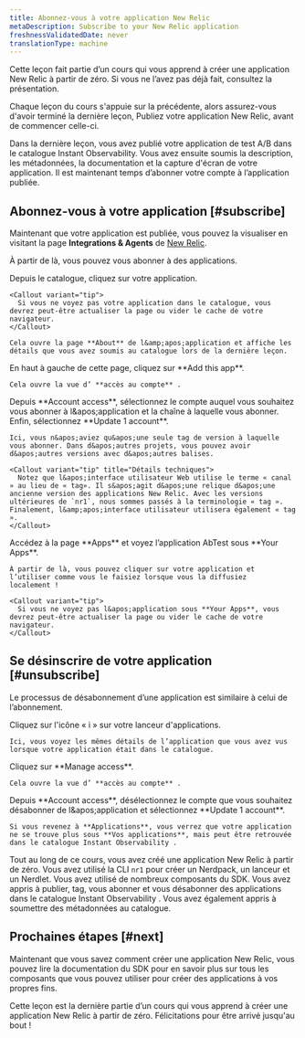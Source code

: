```yaml
---
title: Abonnez-vous à votre application New Relic
metaDescription: Subscribe to your New Relic application
freshnessValidatedDate: never
translationType: machine
---
```


<Callout variant="course">
  Cette leçon fait partie d’un cours qui vous apprend à créer une application New Relic à partir de zéro. Si vous ne l’avez pas déjà fait, consultez la présentation.

  Chaque leçon du cours s&apos;appuie sur la précédente, alors assurez-vous d&apos;avoir terminé la dernière leçon, Publiez votre application New Relic, avant de commencer celle-ci.
</Callout>

Dans la dernière leçon, vous avez publié votre application de test A/B dans le catalogue Instant Observability. Vous avez ensuite soumis la description, les métadonnées, la documentation et la capture d&apos;écran de votre application. Il est maintenant temps d’abonner votre compte à l’application publiée.

## Abonnez-vous à votre application [#subscribe]

Maintenant que votre application est publiée, vous pouvez la visualiser en visitant la page **Integrations &amp; Agents** de [New Relic](https://one.newrelic.com).

À partir de là, vous pouvez vous abonner à des applications.

<Steps>
  <Step>
    Depuis le catalogue, cliquez sur votre application.

    <Callout variant="tip">
      Si vous ne voyez pas votre application dans le catalogue, vous devrez peut-être actualiser la page ou vider le cache de votre navigateur.
    </Callout>

    Cela ouvre la page **About** de l&amp;apos;application et affiche les détails que vous avez soumis au catalogue lors de la dernière leçon.
  </Step>

  <Step>
    En haut à gauche de cette page, cliquez sur **Add this app**.

    Cela ouvre la vue d’ **accès au compte** .
  </Step>

  <Step>
    Depuis **Account access**, sélectionnez le compte auquel vous souhaitez vous abonner à l&amp;apos;application et la chaîne à laquelle vous abonner. Enfin, sélectionnez **Update 1 account**.

    Ici, vous n&apos;aviez qu&apos;une seule tag de version à laquelle vous abonner. Dans d&apos;autres projets, vous pouvez avoir d&apos;autres versions avec d&apos;autres balises.

    <Callout variant="tip" title="Détails techniques">
      Notez que l&apos;interface utilisateur Web utilise le terme « canal » au lieu de « tag». Il s&apos;agit d&apos;une relique d&apos;une ancienne version des applications New Relic. Avec les versions ultérieures de `nr1`, nous sommes passés à la terminologie « tag ». Finalement, l&amp;apos;interface utilisateur utilisera également « tag ».
    </Callout>
  </Step>

  <Step>
    Accédez à la page **Apps** et voyez l’application AbTest sous **Your Apps**.

    À partir de là, vous pouvez cliquer sur votre application et l’utiliser comme vous le faisiez lorsque vous la diffusiez localement !

    <Callout variant="tip">
      Si vous ne voyez pas l&apos;application sous **Your Apps**, vous devrez peut-être actualiser la page ou vider le cache de votre navigateur.
    </Callout>
  </Step>
</Steps>

## Se désinscrire de votre application [#unsubscribe]

Le processus de désabonnement d’une application est similaire à celui de l’abonnement.

<Steps>
  <Step>
    Cliquez sur l&apos;icône « i » sur votre lanceur d&apos;applications.

    Ici, vous voyez les mêmes détails de l’application que vous avez vus lorsque votre application était dans le catalogue.
  </Step>

  <Step>
    Cliquez sur **Manage access**.

    Cela ouvre la vue d’ **accès au compte** .
  </Step>

  <Step>
    Depuis **Account access**, désélectionnez le compte que vous souhaitez désabonner de l&amp;apos;application et sélectionnez **Update 1 account**.

    Si vous revenez à **Applications**, vous verrez que votre application ne se trouve plus sous **Vos applications**, mais peut être retrouvée dans le catalogue Instant Observability .
  </Step>
</Steps>

Tout au long de ce cours, vous avez créé une application New Relic à partir de zéro. Vous avez utilisé la CLI `nr1` pour créer un Nerdpack, un lanceur et un Nerdlet. Vous avez utilisé de nombreux composants du SDK. Vous avez appris à publier, tag, vous abonner et vous désabonner des applications dans le catalogue Instant Observability . Vous avez également appris à soumettre des métadonnées au catalogue.

## Prochaines étapes [#next]

Maintenant que vous savez comment créer une application New Relic, vous pouvez lire la documentation du SDK pour en savoir plus sur tous les composants que vous pouvez utiliser pour créer des applications à vos propres fins.

<Callout variant="tip">
  Cette leçon est la dernière partie d’un cours qui vous apprend à créer une application New Relic à partir de zéro. Félicitations pour être arrivé jusqu&apos;au bout !
</Callout>